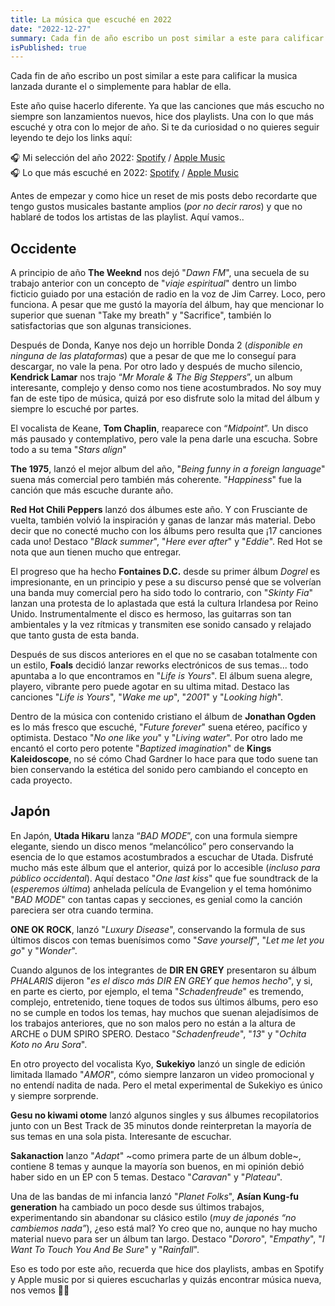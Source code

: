 ```yaml
---
title: La música que escuché en 2022
date: "2022-12-27"
summary: Cada fin de año escribo un post similar a este para calificar la musica lanzada durante el o simplemente para hablar de ella.
isPublished: true
---
```



Cada fin de año escribo un post similar a este para calificar la musica lanzada durante el o simplemente para hablar de ella.

Este año quise hacerlo diferente. Ya que las canciones que más escucho no siempre son lanzamientos nuevos, hice dos playlists. Una con lo que más escuché y otra con lo mejor de año. Si te da curiosidad o no quieres seguir leyendo te dejo los links aquí:

🎧 Mi selección del año 2022: [Spotify](https://open.spotify.com/playlist/5BnGE1lK6luGLGUmINqyzK?si=1ab90fa4fd454e62) / [Apple Music](https://music.apple.com/cl/playlist/mi-selecci%C3%B3n-del-a%C3%B1o-2022/pl.u-6mo44a4sEey6bG)  
🎧 Lo que más escuché en 2022: [Spotify](https://open.spotify.com/playlist/77ieYgH7GWpjH922ANy7ap?si=23c8672c19544870) / [Apple Music](https://music.apple.com/cl/playlist/lo-que-m%C3%A1s-escuch%C3%A9-en-2022/pl.u-LdbqqeBTR3Xzpe)

Antes de empezar y como hice un reset de mis posts debo recordarte que tengo gustos musicales bastante amplios (_por no decir raros_) y que no hablaré de todos los artistas de las playlist. Aquí vamos..

## Occidente

A principio de año **The Weeknd** nos dejó "_Dawn FM_", una secuela de su trabajo anterior con un concepto de "_viaje espiritual_" dentro un limbo ficticio guiado por una estación de radio en la voz de Jim Carrey. Loco, pero funciona. A pesar que me gustó la mayoría del álbum, hay que mencionar lo superior que suenan "Take my breath" y "Sacrifice", también lo satisfactorias que son algunas transiciones.

Después de Donda, Kanye nos dejo un horrible Donda 2 (_disponible en ninguna de las plataformas_) que a pesar de que me lo conseguí para descargar, no vale la pena. Por otro lado y después de mucho silencio, **Kendrick Lamar** nos trajo “_Mr Morale & The Big Steppers_”, un album interesante, complejo y denso como nos tiene acostumbrados. No soy muy fan de este tipo de música, quizá por eso disfrute solo la mitad del álbum y siempre lo escuché por partes.

El vocalista de Keane, **Tom Chaplin**, reaparece con “_Midpoint_”. Un disco más pausado y contemplativo, pero vale la pena darle una escucha. Sobre todo a su tema "_Stars align_"

**The 1975**, lanzó el mejor album del año, "_Being funny in a foreign language_" suena más comercial pero también más coherente. "_Happiness_" fue la canción que más escuche durante año.

<FeatureMusic
  artist="The 1975"
  releaseName="Being Funny In A Foreign Language"
  image="https://is1-ssl.mzstatic.com/image/thumb/Music112/v4/ec/35/84/ec35841a-f7d1-71dd-fcb8-38e8f6c62d83/196922101519_Cover.jpg/592x592bb.webp"
  appleMusicUrl="https://music.apple.com/us/album/being-funny-in-a-foreign-language/1632479065"
  spotifyUrl="https://open.spotify.com/intl-es/album/6dVCpQ7oGJD1oYs2fv1t5M"
/>

**Red Hot Chili Peppers** lanzó dos álbumes este año. Y con Frusciante de vuelta, también volvió la inspiración y ganas de lanzar más material. Debo decir que no conecté mucho con los álbums pero resulta que ¡17 canciones cada uno! Destaco "_Black summer_", "_Here ever after_" y "_Eddie_". Red Hot se nota que aun tienen mucho que entregar.

El progreso que ha hecho **Fontaines D.C.** desde su primer álbum _Dogrel_ es impresionante, en un principio y pese a su discurso pensé que se volverían una banda muy comercial pero ha sido todo lo contrario, con "_Skinty Fia_" lanzan una protesta de lo aplastada que está la cultura Irlandesa por Reino Unido. Instrumentalmente el disco es hermoso, las guitarras son tan ambientales y la vez rítmicas y transmiten ese sonido cansado y relajado que tanto gusta de esta banda.

Después de sus discos anteriores en el que no se casaban totalmente con un estilo, **Foals** decidió lanzar reworks electrónicos de sus temas... todo apuntaba a lo que encontramos en "_Life is Yours_". El álbum suena alegre, playero, vibrante pero puede agotar en su ultima mitad. Destaco las canciones "_Life is Yours_", "_Wake me up_", "_2001_" y "_Looking high_".

Dentro de la música con contenido cristiano el álbum de **Jonathan Ogden** es lo más fresco que escuché, "_Future forever_" suena etéreo, pacífico y optimista. Destaco "_No one like you_" y "_Living water_". Por otro lado me encantó el corto pero potente "_Baptized imagination_" de **Kings Kaleidoscope**, no sé cómo Chad Gardner lo hace para que todo suene tan bien conservando la estética del sonido pero cambiando el concepto en cada proyecto.

<FeatureMusic
  artist="Jonathan Ogden"
  releaseName="Future Forever"
  image="https://is1-ssl.mzstatic.com/image/thumb/Music112/v4/e6/0b/83/e60b8381-3ac6-3b66-f238-2a270dd42e52/5037300029290.jpg/592x592bb.webp"
  appleMusicUrl="https://music.apple.com/us/album/future-forever/1647418294"
  spotifyUrl="https://open.spotify.com/intl-es/album/3dHdl1duPGtYXphNdxXIKZ"
/>
<FeatureMusic
  artist="Kings Kaleidoscope"
  releaseName="Baptized Imagination"
  image="https://is1-ssl.mzstatic.com/image/thumb/Music221/v4/a8/bc/d6/a8bcd6a2-117f-4ab4-d8cd-d4935eb405ad/artwork.jpg/592x592bb.webp"
  appleMusicUrl="https://music.apple.com/us/album/baptized-imagination/1803874333"
  spotifyUrl="https://open.spotify.com/intl-es/album/5nSHAB4oHQNjoMCIuc1a1w"
/>

## Japón

En Japón, **Utada Hikaru** lanza “_BAD MODE_”, con una formula siempre elegante, siendo un disco menos “melancólico” pero conservando la esencia de lo que estamos acostumbrados a escuchar de Utada. Disfruté mucho más este álbum que el anterior, quizá por lo accesible (_incluso para público occidental_). Aquí destaco "_One last kiss_" que fue soundtrack de la (_esperemos última_) anhelada película de Evangelion y el tema homónimo "_BAD MODE_" con tantas capas y secciones, es genial como la canción pareciera ser otra cuando termina.

<FeatureMusic
  artist="Hikaru Utada"
  releaseName="BAD MODE (BADモード)"
  image="https://is1-ssl.mzstatic.com/image/thumb/Music116/v4/8a/4f/6c/8a4f6cce-3955-92e1-b566-5c5ff715225b/4547366549522.jpg/592x592bb.webp"
  appleMusicUrl="https://music.apple.com/us/album/bad%E3%83%A2%E3%83%BC%E3%83%89/1604335159"
  spotifyUrl="https://open.spotify.com/intl-es/album/7Kxd4i6FPfW0ZuP3Q96uij"
/>

**ONE OK ROCK**, lanzó "_Luxury Disease_", conservando la formula de sus últimos discos con temas buenísimos como "_Save yourself_", "_Let me let you go_" y "_Wonder_".

Cuando algunos de los integrantes de **DIR EN GREY** presentaron su álbum _PHALARIS_ dijeron "_es el disco más DIR EN GREY que hemos hecho_", y si, en parte es cierto, por ejemplo, el tema "_Schadenfreude_" es tremendo, complejo, entretenido, tiene toques de todos sus últimos álbums, pero eso no se cumple en todos los temas, hay muchos que suenan alejadísimos de los trabajos anteriores, que no son malos pero no están a la altura de ARCHE o DUM SPIRO SPERO. Destaco "_Schadenfreude_", "_13_" y "_Ochita Koto no Aru Sora_".

En otro proyecto del vocalista Kyo, **Sukekiyo** lanzó un single de edición limitada llamado "_AMOR_", cómo siempre lanzaron un video promocional y no entendí nadita de nada. Pero el metal experimental de Sukekiyo es único y siempre sorprende.

**Gesu no kiwami otome** lanzó algunos singles y sus álbumes recopilatorios junto con un Best Track de 35 minutos donde reinterpretan la mayoría de sus temas en una sola pista. Interesante de escuchar.

<FeatureMusic
  artist="gesu no kiwami otome"
  releaseName="Maru (Best Album)"
  image="https://is1-ssl.mzstatic.com/image/thumb/Music122/v4/08/3e/11/083e1131-5290-aee3-7a45-4d7ffc28ee53/5054197152979.jpg/592x592bb.webp"
  appleMusicUrl="https://music.apple.com/us/album/maru-best-album/1618959423"
  spotifyUrl="https://open.spotify.com/intl-es/album/5gIi47cFlEt35jdh8zXl6B"
/>

**Sakanaction** lanzo "_Adapt_" ~como primera parte de un álbum doble~, contiene 8 temas y aunque la mayoría son buenos, en mi opinión debió haber sido en un EP con 5 temas. Destaco "_Caravan_" y "_Plateau_".

Una de las bandas de mi infancia lanzó "_Planet Folks_", **Asían Kung-fu generation** ha cambiado un poco desde sus últimos trabajos, experimentando sin abandonar su clásico estilo (_muy de japonés “no cambiemos nada”_), ¿eso está mal? Yo creo que no, aunque no hay mucho material nuevo para ser un álbum tan largo. Destaco "_Dororo_", "_Empathy_", "_I Want To Touch You And Be Sure_" y "_Rainfall_".

Eso es todo por este año, recuerda que hice dos playlists, ambas en Spotify y Apple music por si quieres escucharlas y quizás encontrar música nueva, nos vemos 👋🏻

<FeatureMusic
  artist="Juan Berrios"
  releaseName="Selección Albums 2022"
  image="https://is1-ssl.mzstatic.com/image/thumb/SG-MQ-US-001-Image000001/v4/94/38/a4/9438a426-e4d1-94a8-c57d-1e0635bbf7f9/image/400x400cc.webp"
  appleMusicUrl="https://music.apple.com/cl/playlist/mejores-albums-2022/pl.u-6mo44a4sEey6bG"
  spotifyUrl="https://open.spotify.com/playlist/5BnGE1lK6luGLGUmINqyzK"
/>
<FeatureMusic
  artist="Juan Berrios"
  releaseName="Más reproducido 2022"
  image="https://is1-ssl.mzstatic.com/image/thumb/SG-MQ-US-035-Image000001/v4/7a/49/a2/7a49a20c-b05b-48c4-bfa1-2b96e05f0e53/image/400x400cc.webp"
  appleMusicUrl="https://music.apple.com/cl/playlist/listening-2022/pl.u-LdbqqeBTR3Xzpe"
  spotifyUrl="https://open.spotify.com/playlist/77ieYgH7GWpjH922ANy7ap"
/>

